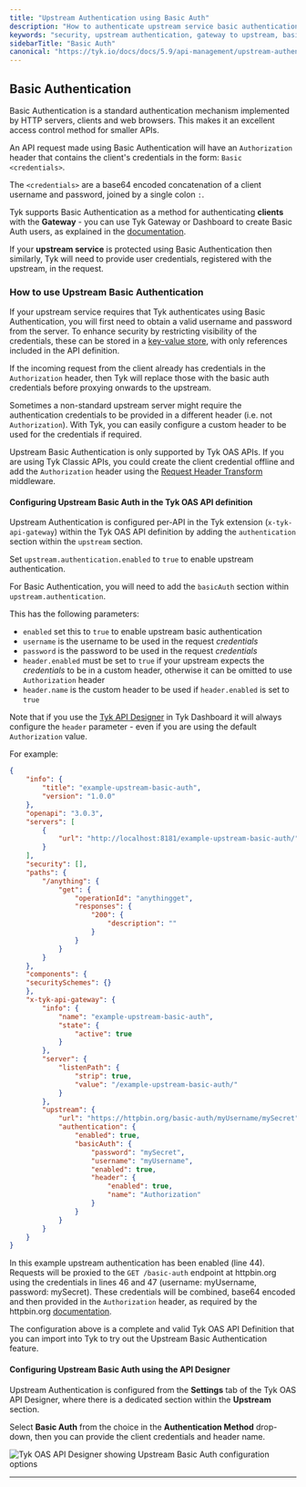 ```yaml
---
title: "Upstream Authentication using Basic Auth"
description: "How to authenticate upstream service basic authentication"
keywords: "security, upstream authentication, gateway to upstream, basic auth"
sidebarTitle: "Basic Auth"
canonical: "https://tyk.io/docs/docs/5.9/api-management/upstream-authentication/basic-auth"
---
```


## Basic Authentication

Basic Authentication is a standard authentication mechanism implemented by HTTP servers, clients and web browsers. This makes it an excellent access control method for smaller APIs.

An API request made using Basic Authentication will have an `Authorization` header that contains the client's credentials in the form: `Basic <credentials>`.

The `<credentials>` are a base64 encoded concatenation of a client username and password, joined by a single colon `:`.

Tyk supports Basic Authentication as a method for authenticating **clients** with the **Gateway** - you can use Tyk Gateway or Dashboard to create Basic Auth users, as explained in the [documentation](/docs/5.9/api-management/authentication/basic-authentication#registering-basic-authentication-user-credentials-with-tyk).

If your **upstream service** is protected using Basic Authentication then similarly, Tyk will need to provide user credentials, registered with the upstream, in the request.

### How to use Upstream Basic Authentication

If your upstream service requires that Tyk authenticates using Basic Authentication, you will first need to obtain a valid username and password from the server. To enhance security by restricting visibility of the credentials, these can be stored in a [key-value store](/docs/5.9/tyk-self-managed/install), with only references included in the API definition.

If the incoming request from the client already has credentials in the `Authorization` header, then Tyk will replace those with the basic auth credentials before proxying onwards to the upstream.

Sometimes a non-standard upstream server might require the authentication credentials to be provided in a different header (i.e. not `Authorization`). With Tyk, you can easily configure a custom header to be used for the credentials if required.

Upstream Basic Authentication is only supported by Tyk OAS APIs. If you are using Tyk Classic APIs, you could create the client credential offline and add the `Authorization` header using the [Request Header Transform](/docs/5.9/api-management/traffic-transformation/request-headers) middleware.

#### Configuring Upstream Basic Auth in the Tyk OAS API definition

Upstream Authentication is configured per-API in the Tyk extension (`x-tyk-api-gateway`) within the Tyk OAS API definition by adding the `authentication` section within the `upstream` section.

Set `upstream.authentication.enabled` to `true` to enable upstream authentication.

For Basic Authentication, you will need to add the `basicAuth` section within `upstream.authentication`.

This has the following parameters:
- `enabled` set this to `true` to enable upstream basic authentication
- `username` is the username to be used in the request *credentials*
- `password` is the password to be used in the request *credentials*
- `header.enabled` must be set to `true` if your upstream expects the *credentials* to be in a custom header, otherwise it can be omitted to use `Authorization` header 
- `header.name` is the custom header to be used if `header.enabled` is set to `true`

Note that if you use the [Tyk API Designer](/docs/5.9/#configuring-upstream-basic-auth-using-the-api-designer) in Tyk Dashboard it will always configure the `header` parameter - even if you are using the default `Authorization` value.

For example:

```json {hl_lines=["43-54"],linenos=true, linenostart=1}
{
    "info": {
        "title": "example-upstream-basic-auth",
        "version": "1.0.0"
    },
    "openapi": "3.0.3",
    "servers": [
        {
            "url": "http://localhost:8181/example-upstream-basic-auth/"
        }
    ],
    "security": [],
    "paths": {
        "/anything": {
            "get": {
                "operationId": "anythingget",
                "responses": {
                    "200": {
                        "description": ""
                    }
                }
            }
        }
    },
    "components": {
    "securitySchemes": {}
    },
    "x-tyk-api-gateway": {
        "info": {
            "name": "example-upstream-basic-auth",
            "state": {
                "active": true
            }
        },
        "server": {
            "listenPath": {
                "strip": true,
                "value": "/example-upstream-basic-auth/"
            }
        },
        "upstream": {
            "url": "https://httpbin.org/basic-auth/myUsername/mySecret",
            "authentication": {
                "enabled": true,
                "basicAuth": {
                    "password": "mySecret",
                    "username": "myUsername",
                    "enabled": true,
                    "header": {
                        "enabled": true,
                        "name": "Authorization"
                    }
                }
            }
        }
    }
}
```

In this example upstream authentication has been enabled (line 44). Requests will be proxied to the `GET /basic-auth` endpoint at httpbin.org using the credentials in lines 46 and 47 (username: myUsername, password: mySecret). These credentials will be combined, base64 encoded and then provided in the `Authorization` header, as required by the httpbin.org [documentation](https://httpbin.org/#/Auth/get_basic_auth__user___passwd_").

The configuration above is a complete and valid Tyk OAS API Definition that you can import into Tyk to try out the Upstream Basic Authentication feature.

#### Configuring Upstream Basic Auth using the API Designer

Upstream Authentication is configured from the **Settings** tab of the Tyk OAS API Designer, where there is a dedicated section within the **Upstream** section.

Select **Basic Auth** from the choice in the **Authentication Method** drop-down, then you can provide the client credentials and header name.

<img src="/img/dashboard/api-designer/upstream-basic-auth.png" alt="Tyk OAS API Designer showing Upstream Basic Auth configuration options" />

<hr />
